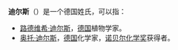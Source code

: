 '''迪尔斯'''（{{lang-de|Diels}}）是一个德国姓氏，可以指：
* [[路德维希·迪尔斯|路德维希·迪尔斯]]，[[德国|德国]]植物学家。
* [[奥托·迪尔斯|奥托·迪尔斯]]，[[德国|德国]]化学家，[[诺贝尔化学奖|诺贝尔化学奖]]获得者。

{{消歧義|Cat=三字译名消歧义}}